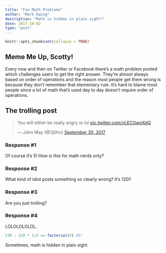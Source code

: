 ```yaml
---
title: "Fun Math Problems"
author: "Mark Ewing"
description: "Math is hidden in plain sight!"
date: 2017-10-02
type: "post"
---
```


```r
knitr::opts_chunk$set(collapse = TRUE)
```

## Meme Me Up, Scotty!

Every now and then on Twitter or Facebook there's a math problem posted which challenges users to get the right answer.  They're almost always based on order of operations and the reason most people get them wrong is because they don't remember that elementary rule.  It's hard to blame most people since a lot of math that's used day to day doesn't require order of operations.

## The trolling post

<blockquote class="twitter-tweet" data-partner="tweetdeck"><p lang="en" dir="ltr">You will either be really angry or lol <a href="https://t.co/yLECGwpXdQ">pic.twitter.com/yLECGwpXdQ</a></p>&mdash; John May (@3j0hn) <a href="https://twitter.com/3j0hn/status/914212307642621952?ref_src=twsrc%5Etfw">September 30, 2017</a></blockquote>
<script async src="http://platform.twitter.com/widgets.js" charset="utf-8"></script>

### Response #1

Of course it's 5!  How is this for math nerds only?

### Response #2

What kind of idiot posts something so clearly wrong?  It's 120!!

### Response #3

Are you just trolling?

### Response #4

LOLOLOLOLOL.

```r
230 - 220 * 1/2 == factorial(5) #5!
```

Sometimes, math is hidden in plain sight.